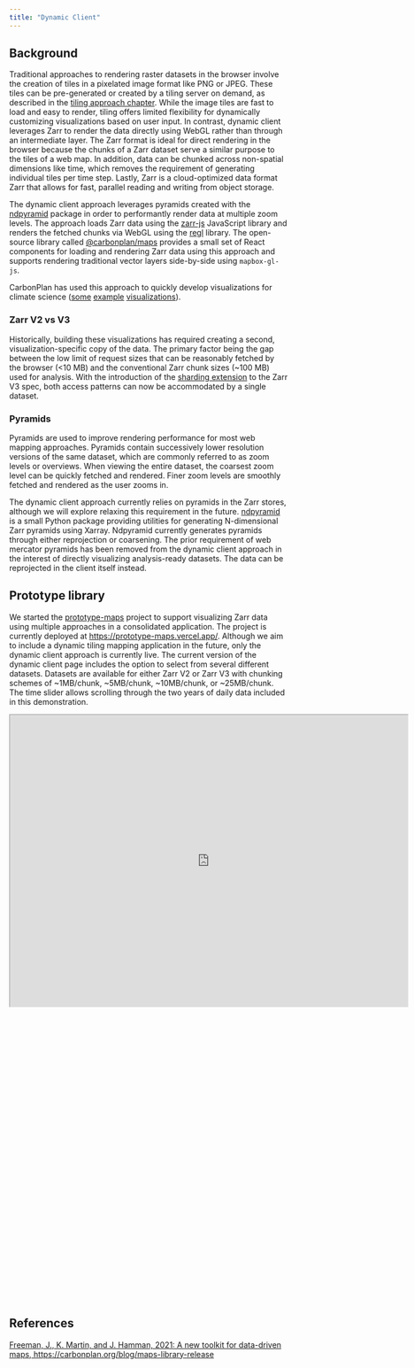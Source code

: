 ```yaml
---
title: "Dynamic Client"
---
```


## Background

Traditional approaches to rendering raster datasets in the browser involve the creation of tiles in a pixelated image format like PNG or JPEG. These tiles can be pre-generated or created by a tiling server on demand, as described in the [tiling approach chapter](tiling.qmd). While the image tiles are fast to load and easy to render, tiling offers limited flexibility for dynamically customizing visualizations based on user input. In contrast, dynamic client leverages Zarr to render the data directly using WebGL rather than through an intermediate layer. The Zarr format is ideal for direct rendering in the browser because the chunks of a Zarr dataset serve a similar purpose to the tiles of a web map. In addition, data can be chunked across non-spatial dimensions like time, which removes the requirement of generating individual tiles per time step. Lastly, Zarr is a cloud-optimized data format Zarr that allows for fast, parallel reading and writing from object storage.

The dynamic client approach leverages pyramids created with the [ndpyramid](https://github.com/carbonplan/ndpyramid) package in order to performantly render data at multiple zoom levels. The approach loads Zarr data using the [zarr-js](https://github.com/freeman-lab/zarr-js) JavaScript library and renders the fetched chunks via WebGL using the [regl](https://github.com/regl-project/regl) library. The open-source library called [@carbonplan/maps](https://github.com/carbonplan/maps) provides a small set of React components for loading and rendering Zarr data using this approach and supports rendering traditional vector layers side-by-side using `mapbox-gl-js`.

CarbonPlan has used this approach to quickly develop visualizations for climate science ([some](https://carbonplan.org/research/cmip6-downscaling) [example](https://carbonplan.org/research/seaweed-farming) [visualizations](https://carbonplan.org/research/forest-carbon)).

### Zarr V2 vs V3

Historically, building these visualizations has required creating a second, visualization-specific copy of the data. The primary factor being the gap between the low limit of request sizes that can be reasonably fetched by the browser (<10 MB) and the conventional Zarr chunk sizes (~100 MB) used for analysis. With the introduction of the [sharding extension](https://zarr.dev/zeps/draft/ZEP0002.html) to the Zarr V3 spec, both access patterns can now be accommodated by a single dataset.


### Pyramids

Pyramids are used to improve rendering performance for most web mapping approaches. Pyramids contain successively lower resolution versions of the same dataset, which are commonly referred to as zoom levels or overviews. When viewing the entire dataset, the coarsest zoom level can be quickly fetched and rendered. Finer zoom levels are smoothly fetched and rendered as the user zooms in.

The dynamic client approach currently relies on pyramids in the Zarr stores, although we will explore relaxing this requirement in the future. [ndpyramid](https://github.com/carbonplan/ndpyramid) is a small Python package providing utilities for generating N-dimensional Zarr pyramids using Xarray. Ndpyramid currently generates pyramids through either reprojection or coarsening. The prior requirement of web mercator pyramids has been removed from the dynamic client approach in the interest of directly visualizing analysis-ready datasets. The data can be reprojected in the client itself instead.



## Prototype library

We started the [prototype-maps](https://github.com/carbonplan/prototype-maps) project to support visualizing Zarr data using multiple approaches in a consolidated application. The project is currently deployed at [https://prototype-maps.vercel.app/](https://prototype-maps.vercel.app/). Although we aim to include a dynamic tiling mapping application in the future, only the dynamic client approach is currently live. The current version of the dynamic client page includes the option to select from several different datasets. Datasets are available for either Zarr V2 or Zarr V3 with chunking schemes of  ~1MB/chunk, ~5MB/chunk, ~10MB/chunk, or ~25MB/chunk. The time slider allows scrolling through the two years of daily data included in this demonstration.
 
```{=html}
<iframe
  style='transform: scale(0.5); transform-origin: top left;'
  id="Dynamic-Client-Selection"
  title="Prototype Maps - Dynamic Client"
  width="1440"
  height="1055"
  src="https://prototype-maps.vercel.app/direct-client/v2/1MB-chunks"
>
</iframe>
```


## References

[Freeman, J., K. Martin, and J. Hamman, 2021: A new toolkit for data-driven maps, https://carbonplan.org/blog/maps-library-release](https://carbonplan.org/blog/maps-library-release)
